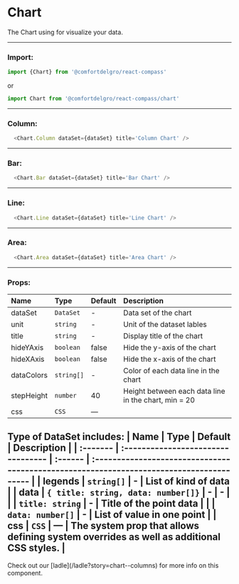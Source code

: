 
# Chart

The Chart using for visualize your data.

---

### Import:

```js
import {Chart} from '@comfortdelgro/react-compass'
```

or

```js
import Chart from '@comfortdelgro/react-compass/chart'
```

---

### Column:
<section className={styles.avatarShowcaseContainer}>
    <div style={{width: '100%'}}>
      <Chart.Column 
        dataSet={{
          data: [
            {
              title: '1',
              data: [300, 430],
            },
            {
              title: '2',
              data: [320, 230],
            },
            {
              title: '3',
              data: [260, 370],
            },
            {
              title: '4',
              data: [300, 430],
            },
            {
              title: '5',
              data: [300, 430],
            },
          ],
          legends: ['legend1', 'legend2'],
        }} 
        title='Column Chart' />
    </div>
</section>

```js
  <Chart.Column dataSet={dataSet} title='Column Chart' />
```

---

### Bar:
<section className={styles.avatarShowcaseContainer}>
    <div style={{width: '100%'}}>
      <Chart.Bar 
        dataSet={{
          data: [
            {
              title: '1',
              data: [300, 430],
            },
            {
              title: '2',
              data: [320, 230],
            },
            {
              title: '3',
              data: [260, 370],
            },
            {
              title: '4',
              data: [300, 430],
            },
            {
              title: '5',
              data: [300, 430],
            },
          ],
          legends: ['legend1', 'legend2'],
        }} 
        title='Bar Chart' />
    </div>
</section>

```js
  <Chart.Bar dataSet={dataSet} title='Bar Chart' />
```

---

### Line:
<section className={styles.avatarShowcaseContainer}>
    <div style={{width: '100%'}}>
      <Chart.Line 
        dataSet={{
          data: [
            {
              title: '1',
              data: [300, 430],
            },
            {
              title: '2',
              data: [320, 230],
            },
            {
              title: '3',
              data: [260, 370],
            },
            {
              title: '4',
              data: [300, 430],
            },
            {
              title: '5',
              data: [300, 430],
            },
          ],
          legends: ['legend1', 'legend2'],
        }} 
        title='Line Chart' />
    </div>
</section>

```js
  <Chart.Line dataSet={dataSet} title='Line Chart' />
```

---

### Area:
<section className={styles.avatarShowcaseContainer}>
    <div style={{width: '100%'}}>
      <Chart.Area 
        dataSet={{
          data: [
            {
              title: '1',
              data: [300, 430],
            },
            {
              title: '2',
              data: [320, 230],
            },
            {
              title: '3',
              data: [260, 370],
            },
            {
              title: '4',
              data: [300, 430],
            },
            {
              title: '5',
              data: [300, 430],
            },
          ],
          legends: ['legend1', 'legend2'],
        }} 
        title='Area Chart' />
    </div>
</section>

```js
  <Chart.Area dataSet={dataSet} title='Area Chart' />
```

---

### Props:

| Name       | Type       | Default | Description                                          |
| :----------| :----------| :-------| :----------------------------------------------------|
| dataSet    | `DataSet`  | -       | Data set of the chart                                |
| unit       | `string`   | -       | Unit of the dataset lables                           |
| title      | `string`   | -       | Display title of the chart                           |
| hideYAxis  | `boolean`  | false   | Hide the y-axis of the chart                         |
| hideXAxis  | `boolean`  | false   | Hide the x-axis of the chart                         |
| dataColors | `string[]` | -       | Color of each data line in the chart                 |
| stepHeight | `number`   | 40      | Height between each data line in the chart, min = 20 |
| css        | `CSS`      | —       |                                                      |

Type of DataSet includes:
| Name     | Type                               | Default | Description                                                                              |
| :------- | :--------------------------------- | :------ | :--------------------------------------------------------------------------------------- |
| legends  | `string[]`                         | -       | List of kind of data                                                                     |
| data     | `{ title: string, data: number[]}` | -       | -                                                                                        |
|          | `title: string`                    | -       | Title of the point data                                                                  |
|          | `data: number[]`                   | -       | List of value in one point                                                               |
| css      | `CSS`                              | —       | The system prop that allows defining system overrides as well as additional CSS styles.  |
---

<Callout>
  Check out our [ladle](/ladle?story=chart--columns) for more info on this
  component.
</Callout>
